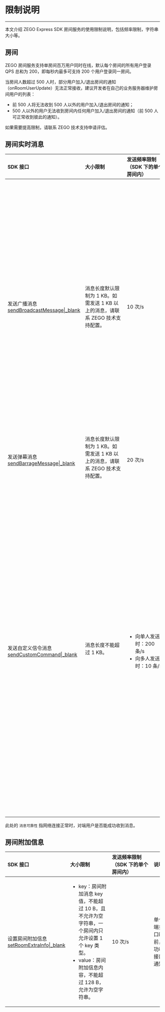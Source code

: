 <style>
table th:nth-of-type(1) { min-width: 120px; width: 20%; }
table th:nth-of-type(2) { min-width: 120px; width: 20%; }
table th:nth-of-type(3) { min-width: 120px; width: 20%; }
table th:nth-of-type(4) { min-width: 120px; width: 35%; }


table {width: 100%;}
</style>


# 限制说明
---

本文介绍 ZEGO Express SDK 房间服务的使用限制说明，包括频率限制，字符串大小等。

## 房间

ZEGO 房间服务支持单房间百万用户同时在线，默认每个房间的所有用户登录 QPS 总和为 200，即每秒内最多可支持 200 个用户登录同一房间。

当房间人数超过 500 人时，部分用户加入/退出房间的通知（onRoomUserUpdate）无法正常接收，建议开发者在自己的业务服务器维护房间用户的列表：

- 前 500 人将无法收到 500 人以外的用户加入/退出房间的通知；
- 500 人以外的用户无法收到房间内任何用户加入/退出房间的通知（前 500 人可正常收到彼此的通知）。

<div class="mk-hint">

如果需要提高限制，请联系 ZEGO 技术支持申请评估。   
</div>


## 房间实时消息

| SDK 接口 | 大小限制 | 发送频率限制<br>（SDK 下的单个房间内）<br/>  | 说明 |
| :---------- | :----------- | :-------- | :-- |
| 发送广播消息 [sendBroadcastMessage\|_blank](@sendBroadcastMessage)  | 消息长度默认限制为 1 KB。如需发送 1 KB 以上的消息，请联系 ZEGO 技术支持配置。  |  10 次/s  | <ul><li> 消息可靠。</li><li>单个用户在客户端调用此接口的最大 QPS 为 2。</li><li>当房间人数小于 500 人时，向同一房间内所有用户发送广播消息，房间内所有用户都能收到消息。</li><li>当房间人数超过 500 人后，该房间升级为大房间。此时，广播消息将不再可靠；即使房间人数再次小于 500 人，房间内的广播消息也仍然不可靠（需要所有人退出房间、重新创建房间后才可恢复）。</li><ul> |
| 发送弹幕消息 [sendBarrageMessage\|_blank](@sendBarrageMessage)   | 消息长度默认限制为 1 KB。如需发送 1 KB 以上的消息，请联系 ZEGO 技术支持配置。</li><ul>  | 20 次/s | <p>消息不保证可靠。</p> |
| 发送自定义信令消息 [sendCustomCommand\|_blank](@sendCustomCommand-ZegoExpressEngine)   | 消息长度不能超过 1 KB。</li><ul> | <ul><li>向单人发送时：200 条/s</li><li>向多人发送时：10 条/s</li></ul> | <ul><li>消息可靠。</li><li>当房间人数小于 500 人时，向同一房间内的所有用户发送自定义消息，房间内所有用户都能收到消息。</li><li><p>当房间人数超过 500 人后，该房间升级为大房间。此时：</p><ul><li>对升级大房间之后进来的某个用户发送消息，将不会成功。</li><li>对升级大房间之前进来的某个用户发送消息，会成功。</li><li>如果对房间内的所有用户发送自定义消息，消息将不再可靠（需要所有人退出房间、重新创建房间后才可恢复）。</li></ul></li> </ul>|

<div class="mk-hint">

此处的 `消息可靠性` 指网络连接正常时，对端用户是否能成功收到消息。
</div>



## 房间附加信息

| SDK 接口  | 大小限制  | 发送频率限制<br>（SDK 下的单个房间内）<br/> | 说明 |
| :------ | :----------- | :------- | :------- |
| 设置房间附加信息 [setRoomExtraInfo\|_blank](@setRoomExtraInfo)  | <ul><li> key：房间附加消息 key 值，不能超过 10 B，且不允许为空字符串，一个房间内只允许设置 1 个 key 类型。</li><li>value：房间附加信息内容，不能超过 128 B，允许为空字符串。</li></ul> | 10 次/s | 单个用户在客户端多次调用此接口时，再次调用前，请确保已成功收到了前一次接口调用的回调通知。 |
